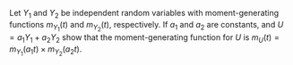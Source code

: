 Let $Y_1$ and $Y_2$ be independent random variables with moment-generating functions $m_{Y_1}(t)$ and $m_{Y_2}(t)$, respectively.
If $a_1$ and $a_2$ are constants, and $U = a_1 Y_1 + a_2 Y_2$ show that the moment-generating function for $U$ is $m_U(t) = m_{Y_1}(a_1 t) \times m_{Y_2}(a_2 t)$.
